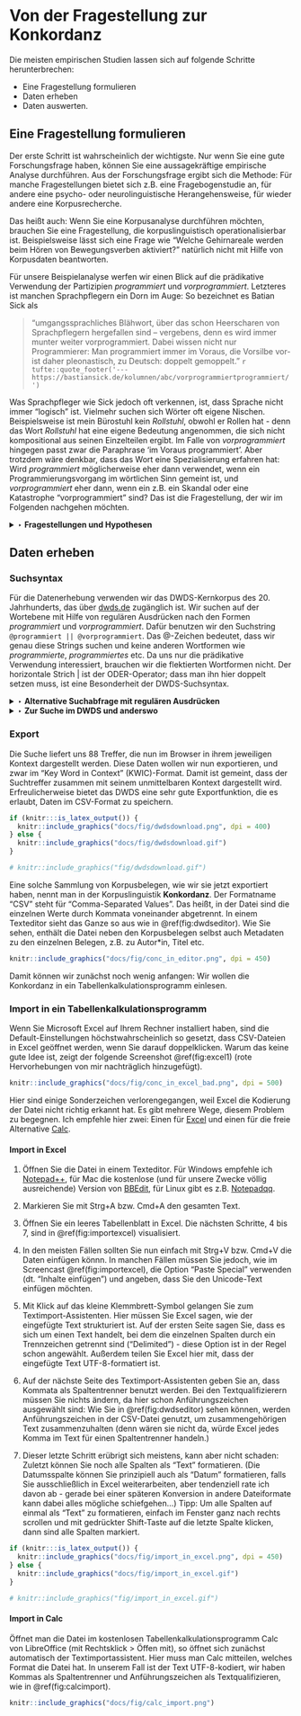 
# Von der Fragestellung zur Konkordanz

Die meisten empirischen Studien lassen sich auf folgende Schritte herunterbrechen:

- Eine Fragestellung formulieren
- Daten erheben
- Daten auswerten.


## Eine Fragestellung formulieren

Der erste Schritt ist wahrscheinlich der wichtigste. Nur wenn Sie eine gute Forschungsfrage haben, können Sie eine aussagekräftige empirische Analyse durchführen. Aus der Forschungsfrage ergibt sich die Methode: Für manche Fragestellungen bietet sich z.B. eine Fragebogenstudie an, für andere eine psycho- oder neurolinguistische Herangehensweise, für wieder andere eine Korpusrecherche.

Das heißt auch: Wenn Sie eine Korpusanalyse durchführen möchten, brauchen Sie eine Fragestellung, die korpuslinguistisch operationalisierbar ist. Beispielsweise lässt sich eine Frage wie "Welche Gehirnareale werden beim Hören von Bewegungsverben aktiviert?" natürlich nicht mit Hilfe von Korpusdaten beantworten. 

Für unsere Beispielanalyse werfen wir einen Blick auf die prädikative Verwendung der Partizipien *programmiert* und *vorprogrammiert*. Letzteres ist manchen Sprachpflegern ein Dorn im Auge: So bezeichnet es Batian Sick als

> "umgangssprachliches Blähwort, über das schon Heerscharen von Sprachpflegern hergefallen sind – vergebens, denn es wird immer munter weiter vorprogrammiert. Dabei wissen nicht nur Programmierer: Man programmiert immer im Voraus, die Vorsilbe vor- ist daher pleonastisch, zu Deutsch: doppelt gemoppelt."
`r tufte::quote_footer('--- https://bastiansick.de/kolumnen/abc/vorprogrammiertprogrammiert/')`

Was Sprachpfleger wie Sick jedoch oft verkennen, ist, dass Sprache nicht immer "logisch" ist. Vielmehr suchen sich Wörter oft eigene Nischen. Beispielsweise ist mein Bürostuhl kein *Rollstuhl*, obwohl er Rollen hat - denn das Wort *Rollstuhl* hat eine eigene Bedeutung angenommen, die sich nicht kompositional aus seinen Einzelteilen ergibt. Im Falle von *vorprogrammiert* hingegen passt zwar die Paraphrase 'im Voraus programmiert'. Aber trotzdem wäre denkbar, dass das Wort eine Spezialisierung erfahren hat: Wird *programmiert* möglicherweise eher dann verwendet, wenn ein Programmierungsvorgang im wörtlichen Sinn gemeint ist, und *vorprogrammiert* eher dann, wenn ein z.B. ein Skandal oder eine Katastrophe "vorprogrammiert" sind? Das ist die Fragestellung, der wir im Folgenden nachgehen möchten.


<details>
<summary>‣ **Fragestellungen und Hypothesen**</summary>

Die Unterscheidung von **Fragestellung** und **Hypothese** bereitet Anfänger*innen oft Schwierigkeiten. Beide hängen eng zusammen. In unserem Beispiel könnte man die Frage in eine Hypothese umformulieren: "<i>vorprogrammiert</i> wird eher in metaphorischem und <i>programmiert</i> eher im wörtlichen Sinn verwendet." 

Hypothesen ergeben sich in der Regel aus konkreten Fragestellungen. Beispielsweise könnte in einer soziologischen oder politikwissenschaftlichen Studie die Fragestellung lauten: Welchen Einfluss hat das Alter auf das Wahlverhalten in Deutschland? Da man zu diesem Themengebiet aus der bisherigen Forschung und aus der Alltagserfahrung das eine oder andere schon weiß, kann man begründete Annahmen darüber treffen, wie die Antwort auf diese Frage aussieht. So könnte man davon ausgehen, dass z.B. ältere Menschen eher etablierte und vielleicht auch eher konservative Parteien wählen und dass außerdem bei Älteren eine höhere Wahlbeteiligung vorliegt. Diese Annahmen nennt man Hypothesen. Sie werden auf Grundlage der Daten, die man erhebt, überprüft.

Nicht immer ist es möglich oder notwendig, konkrete Hypothesen zu formulieren. Gerade bei Phänomenen, über die noch sehr wenig bekannt ist, bietet es sich manchmal an, **explorativ**, also "erkundend", zu arbeiten. Auch dann gehe ich mit einer Fragestellung an meine Daten heran, ohne jedoch im Voraus eine Erwartung zu haben, wie die Antwort auf meine Frage aussehen wird.

</details>


## Daten erheben

### Suchsyntax

Für die Datenerhebung verwenden wir das DWDS-Kernkorpus des 20. Jahrhunderts, das über <a href="https://www.dwds.de/" target="_blank">dwds.de</a> zugänglich ist. Wir suchen auf der Wortebene mit Hilfe von regulären Ausdrücken nach den Formen *programmiert* und *vorprogrammiert*. Dafür benutzen wir den Suchstring `@programmiert || @vorprogrammiert`. Das @-Zeichen bedeutet, dass wir genau diese Strings suchen und keine anderen Wortformen wie *programmierte*, *programmiertes* etc. Da uns nur die prädikative Verwendung interessiert, brauchen wir die flektierten Wortformen nicht. Der horizontale Strich \| ist der ODER-Operator; dass man ihn hier doppelt setzen muss, ist eine Besonderheit der DWDS-Suchsyntax.

<details><summary>‣ **Alternative Suchabfrage mit regulären Ausdrücken**</summary>
Alternativ können wir das gleiche Ergebnis auch durch Verwendug regulärer Ausdrücke erzielen: `$w=/(vor)?programmiert/g`. Ich ermutige alle, die sich mit Korpuslinguistik beschäftigen wollen, sehr, sich mit regulären Ausdrücken vertraut zu machen. Allerdings unterstützt die DWDS-Suchsyntax reguläre Ausdrücke derzeit nur in sehr beschränktem Maße. (Deutlich besser ist in dieser Hinsicht das alternative Abfrageportal <a href="https://kaskade.dwds.de/dstar/" target="_blank">Dstar</a>, das jedoch für Anfänger*innen nur bedingt geeignet ist.)</details>


<details>
<summary>‣ **Zur Suche im DWDS und anderswo**</summary>
- Die Hilfe zur Suche im DWDS findet sich <a href="https://www.dwds.de/d/suche" target="_blank">hier</a>.

- Einen Einstieg in reguläre Ausdrücke bietet z.B. <a href="https://www.regular-expressions.info/" target="_blank">regular-expressions.info</a>.

- In den <a href="https://hartmast.github.io/sprachgeschichte/" target="_blank">Begleitmaterialien</a> zu meiner "Deutschen Sprachgeschichte" finden sich ebenfalls einige Tutorials zur Suche in einschlägigen Korpora.

- Sehr empfehlenswert und erfreulich ausführlich ist außerdem die <a href="https://www.bubenhofer.com/korpuslinguistik/kurs/index.php?id=uebersicht.html" target="_blank">Korpuslinguistik-Seite von Noah Bubenhofer.</a>
</details>



### Export

Die Suche liefert uns 88 Treffer, die nun im Browser in ihrem jeweiligen Kontext dargestellt werden. Diese Daten wollen wir nun exportieren, und zwar im "Key Word in Context" (KWIC)-Format. Damit ist gemeint, dass der Suchtreffer zusammen mit seinem unmittelbaren Kontext dargestellt wird. Erfreulicherweise bietet das DWDS eine sehr gute Exportfunktion, die es erlaubt, Daten im CSV-Format zu speichern. 

```r

if (knitr:::is_latex_output()) {
  knitr::include_graphics("docs/fig/dwdsdownload.png", dpi = 400)
} else {
  knitr::include_graphics("docs/fig/dwdsdownload.gif")
}

# knitr::include_graphics("fig/dwdsdownload.gif")
```

Eine solche Sammlung von Korpusbelegen, wie wir sie jetzt exportiert haben, nennt man in der Korpuslinguistik **Konkordanz**. Der Formatname "CSV" steht für "Comma-Separated Values". Das heißt, in der Datei sind die einzelnen Werte durch Kommata voneinander abgetrennt. In einem Texteditor sieht das Ganze so aus wie in \@ref(fig:dwdseditor). Wie Sie sehen, enthält die Datei neben den Korpusbelegen selbst auch Metadaten zu den einzelnen Belegen, z.B. zu Autor*in, Titel etc.

```r
knitr::include_graphics("docs/fig/conc_in_editor.png", dpi = 450)
```


Damit können wir zunächst noch wenig anfangen: Wir wollen die Konkordanz in ein Tabellenkalkulationsprogramm einlesen. 


### Import in ein Tabellenkalkulationsprogramm

Wenn Sie Microsoft Excel auf Ihrem Rechner installiert haben, sind die Default-Einstellungen höchstwahrscheinlich so gesetzt, dass CSV-Dateien in Excel geöffnet werden, wenn Sie darauf doppelklicken. Warum das keine gute Idee ist, zeigt der folgende Screenshot \@ref(fig:excel1) (rote Hervorhebungen von mir nachträglich hinzugefügt).

```r
knitr::include_graphics("docs/fig/conc_in_excel_bad.png", dpi = 500)
```

Hier sind einige Sonderzeichen verlorengegangen, weil Excel die Kodierung der Datei nicht richtig erkannt hat. Es gibt mehrere Wege, diesem Problem zu begegnen. Ich empfehle hier zwei: Einen für [Excel][Import in Excel] und einen für die freie Alternative [Calc][Import in Calc].


#### Import in Excel

1. Öffnen Sie die Datei in einem Texteditor. Für Windows empfehle ich <a href="https://notepad-plus-plus.org/" target="_blank">Notepad++</a>, für Mac die kostenlose (und für unsere Zwecke völlig ausreichende) Version von <a href="https://www.barebones.com/products/bbedit/" target="_blank">BBEdit</a>, für Linux gibt es z.B. <a href="https://notepadqq.com/s/" target="_blank">Notepadqq</a>.

2. Markieren Sie mit Strg+A bzw. Cmd+A den gesamten Text.

3. Öffnen Sie ein leeres Tabellenblatt in Excel. Die nächsten Schritte, 4 bis 7, sind in \@ref(fig:importexcel) visualisiert.

4. In den meisten Fällen sollten Sie nun einfach mit Strg+V bzw. Cmd+V die Daten einfügen könnn. In manchen Fällen müssen Sie jedoch, wie im Screencast \@ref(fig:importexcel), die Option "Paste Special" verwenden (dt. "Inhalte einfügen") und angeben, dass Sie den Unicode-Text einfügen möchten.

5. Mit Klick auf das kleine Klemmbrett-Symbol gelangen Sie zum Textimport-Assistenten. Hier müssen Sie Excel sagen, wie der eingefügte Text strukturiert ist. Auf der ersten Seite sagen Sie, dass es sich um einen Text handelt, bei dem die einzelnen Spalten durch ein Trennzeichen getrennt sind ("Delimited") - diese Option ist in der Regel schon angewählt. Außerdem teilen Sie Excel hier mit, dass der eingefügte Text UTF-8-formatiert ist. 

6. Auf der nächste Seite des Textimport-Assistenten geben Sie an, dass Kommata als Spaltentrenner benutzt werden. Bei den Textqualifizierern müssen Sie nichts ändern, da hier schon Anführungszeichen ausgewählt sind: Wie Sie in \@ref(fig:dwdseditor) sehen können, werden Anführungszeichen in der CSV-Datei genutzt, um zusammengehörigen Text zusammenzuhalten (denn wären sie nicht da, würde Excel jedes Komma im Text für einen Spaltentrenner handeln.)

7. Dieser letzte Schritt erübrigt sich meistens, kann aber nicht schaden: Zuletzt können Sie noch alle Spalten als "Text" formatieren. (Die Datumsspalte können Sie prinzipiell auch als "Datum" formatieren, falls Sie ausschließlich in Excel weiterarbeiten, aber tendenziell rate ich davon ab - gerade bei einer späteren Konversion in andere Dateiformate kann dabei alles mögliche schiefgehen...) Tipp: Um alle Spalten auf einmal als "Text" zu formatieren, einfach im Fenster ganz nach rechts scrollen und mit gedrückter Shift-Taste auf die letzte Spalte klicken, dann sind alle Spalten markiert.


```r

if (knitr:::is_latex_output()) {
  knitr::include_graphics("docs/fig/import_in_excel.png", dpi = 450)
} else {
  knitr::include_graphics("docs/fig/import_in_excel.gif")
}

# knitr::include_graphics("fig/import_in_excel.gif")
```


#### Import in Calc

Öffnet man die Datei im kostenlosen Tabellenkalkulationsprogramm Calc von LibreOffice (mit Rechtsklick \> Öffen mit), so öffnet sich zunächst automatisch der Textimportassistent. Hier muss man Calc mitteilen, welches Format die Datei hat. In unserem Fall ist der Text UTF-8-kodiert, wir haben Kommas als Spaltentrenner und Anführungszeichen als Textqualifizieren, wie in \@ref(fig:calcimport).

```r
knitr::include_graphics("docs/fig/calc_import.png")
```



